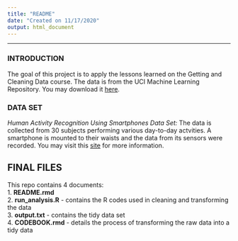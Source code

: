 ---
title: "README"
date: "Created on 11/17/2020"
output: html_document
---

***
### INTRODUCTION
The goal of this project is to apply the lessons learned on the Getting and Cleaning Data course. The data is from the UCI Machine Learning Repository. You may download it [here](https://d396qusza40orc.cloudfront.net/getdata%2Fprojectfiles%2FUCI%20HAR%20Dataset.zip).


### DATA SET
*Human Activity Recognition Using Smartphones Data Set:* The data is collected from 30 subjects performing various day-to-day actvities. A smartphone is mounted to their waists and the data from its sensors were recorded. You may visit this [site](http://archive.ics.uci.edu/ml/datasets/Human+Activity+Recognition+Using+Smartphones) for more information.


## FINAL FILES
This repo contains 4 documents:     
1. **README.rmd**     
2. **run_analysis.R** - contains the R codes used in cleaning and transforming the data     
3. **output.txt** - contains the tidy data set     
4. **CODEBOOK.rmd** - details the process of transforming the raw data into a tidy data     